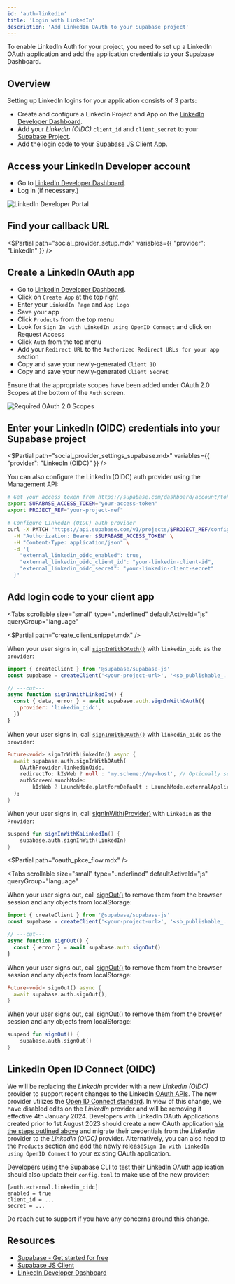 ```yaml
---
id: 'auth-linkedin'
title: 'Login with LinkedIn'
description: 'Add LinkedIn OAuth to your Supabase project'
---
```


To enable LinkedIn Auth for your project, you need to set up a LinkedIn OAuth application and add the application credentials to your Supabase Dashboard.

## Overview

Setting up LinkedIn logins for your application consists of 3 parts:

- Create and configure a LinkedIn Project and App on the [LinkedIn Developer Dashboard](https://www.linkedin.com/developers/apps).
- Add your _LinkedIn (OIDC)_ `client_id` and `client_secret` to your [Supabase Project](https://supabase.com/dashboard).
- Add the login code to your [Supabase JS Client App](https://github.com/supabase/supabase-js).

## Access your LinkedIn Developer account

- Go to [LinkedIn Developer Dashboard](https://www.linkedin.com/developers/apps).
- Log in (if necessary.)

![LinkedIn Developer Portal](/docs/img/guides/auth-linkedin/linkedin_developers_page.png)

## Find your callback URL

<$Partial path="social_provider_setup.mdx" variables={{ "provider": "LinkedIn" }} />

## Create a LinkedIn OAuth app

- Go to [LinkedIn Developer Dashboard](https://www.linkedin.com/developers/apps).
- Click on `Create App` at the top right
- Enter your `LinkedIn Page` and `App Logo`
- Save your app
- Click `Products` from the top menu
- Look for `Sign In with LinkedIn using OpenID Connect` and click on Request Access
- Click `Auth` from the top menu
- Add your `Redirect URL` to the `Authorized Redirect URLs for your app` section
- Copy and save your newly-generated `Client ID`
- Copy and save your newly-generated `Client Secret`

Ensure that the appropriate scopes have been added under OAuth 2.0 Scopes at the bottom of the `Auth` screen.

![Required OAuth 2.0 Scopes](/docs/img/guides/auth-linkedin/oauth-scopes.png)

## Enter your LinkedIn (OIDC) credentials into your Supabase project

<$Partial path="social_provider_settings_supabase.mdx" variables={{ "provider": "LinkedIn (OIDC)" }} />

You can also configure the LinkedIn (OIDC) auth provider using the Management API:

```bash
# Get your access token from https://supabase.com/dashboard/account/tokens
export SUPABASE_ACCESS_TOKEN="your-access-token"
export PROJECT_REF="your-project-ref"

# Configure LinkedIn (OIDC) auth provider
curl -X PATCH "https://api.supabase.com/v1/projects/$PROJECT_REF/config/auth" \
  -H "Authorization: Bearer $SUPABASE_ACCESS_TOKEN" \
  -H "Content-Type: application/json" \
  -d '{
    "external_linkedin_oidc_enabled": true,
    "external_linkedin_oidc_client_id": "your-linkedin-client-id",
    "external_linkedin_oidc_secret": "your-linkedin-client-secret"
  }'
```

## Add login code to your client app

<Tabs
  scrollable
  size="small"
  type="underlined"
  defaultActiveId="js"
  queryGroup="language"
>
<TabPanel id="js" label="JavaScript">

<$Partial path="create_client_snippet.mdx" />

When your user signs in, call [`signInWithOAuth()`](/docs/reference/javascript/auth-signinwithoauth) with `linkedin_oidc` as the `provider`:

```js
import { createClient } from '@supabase/supabase-js'
const supabase = createClient('<your-project-url>', '<sb_publishable_... or anon key>')

// ---cut---
async function signInWithLinkedIn() {
  const { data, error } = await supabase.auth.signInWithOAuth({
    provider: 'linkedin_oidc',
  })
}
```

</TabPanel>
<TabPanel id="flutter" label="Flutter">

When your user signs in, call [`signInWithOAuth()`](/docs/reference/dart/auth-signinwithoauth) with `linkedin_oidc` as the `provider`:

```dart
Future<void> signInWithLinkedIn() async {
  await supabase.auth.signInWithOAuth(
    OAuthProvider.linkedinOidc,
    redirectTo: kIsWeb ? null : 'my.scheme://my-host', // Optionally set the redirect link to bring back the user via deeplink.
    authScreenLaunchMode:
        kIsWeb ? LaunchMode.platformDefault : LaunchMode.externalApplication, // Launch the auth screen in a new webview on mobile.
  );
}
```

</TabPanel>
<TabPanel id="kotlin" label="Kotlin">

When your user signs in, call [signInWith(Provider)](/docs/reference/kotlin/auth-signinwithoauth) with `LinkedIn` as the `Provider`:

```kotlin
suspend fun signInWithKaLinkedIn() {
	supabase.auth.signInWith(LinkedIn)
}
```

</TabPanel>
</Tabs>

<$Partial path="oauth_pkce_flow.mdx" />

<Tabs
  scrollable
  size="small"
  type="underlined"
  defaultActiveId="js"
  queryGroup="language"
>
<TabPanel id="js" label="JavaScript">

When your user signs out, call [signOut()](/docs/reference/javascript/auth-signout) to remove them from the browser session and any objects from localStorage:

```js
import { createClient } from '@supabase/supabase-js'
const supabase = createClient('<your-project-url>', '<sb_publishable_... or anon key>')

// ---cut---
async function signOut() {
  const { error } = await supabase.auth.signOut()
}
```

</TabPanel>
<TabPanel id="flutter" label="Flutter">

When your user signs out, call [signOut()](/docs/reference/dart/auth-signout) to remove them from the browser session and any objects from localStorage:

```dart
Future<void> signOut() async {
  await supabase.auth.signOut();
}
```

</TabPanel>
<TabPanel id="kotlin" label="Kotlin">

When your user signs out, call [signOut()](/docs/reference/kotlin/auth-signout) to remove them from the browser session and any objects from localStorage:

```kotlin
suspend fun signOut() {
	supabase.auth.signOut()
}
```

</TabPanel>
</Tabs>

## LinkedIn Open ID Connect (OIDC)

We will be replacing the _LinkedIn_ provider with a new _LinkedIn (OIDC)_ provider to support recent changes to the LinkedIn [OAuth APIs](https://learn.microsoft.com/en-us/linkedin/shared/authentication/authorization-code-flow?context=linkedin%2Fcontext&tabs=HTTPS1). The new provider utilizes the [Open ID Connect standard](https://learn.microsoft.com/en-us/linkedin/consumer/integrations/self-serve/sign-in-with-linkedin-v2#validating-id-tokens). In view of this change, we have disabled edits on the _LinkedIn_ provider and will be removing it effective 4th January 2024. Developers with LinkedIn OAuth Applications created prior to 1st August 2023 should create a new OAuth application [via the steps outlined above](/docs/guides/auth/social-login/auth-linkedin#create-a-linkedin-oauth-app) and migrate their credentials from the _LinkedIn_ provider to the _LinkedIn (OIDC)_ provider. Alternatively, you can also head to the `Products` section and add the newly release`Sign In with LinkedIn using OpenID Connect` to your existing OAuth application.

Developers using the Supabase CLI to test their LinkedIn OAuth application should also update their `config.toml` to make use of the new provider:

```
[auth.external.linkedin_oidc]
enabled = true
client_id = ...
secret = ...
```

Do reach out to support if you have any concerns around this change.

## Resources

- [Supabase - Get started for free](https://supabase.com)
- [Supabase JS Client](https://github.com/supabase/supabase-js)
- [LinkedIn Developer Dashboard](https://api.LinkedIn.com/apps)
